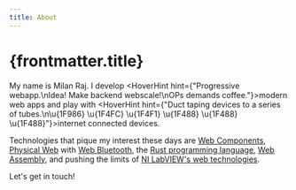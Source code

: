 ```yaml
---
title: About
---
```



<Base
    amp_include={[]}
    description={'Bringing Web, Engineering, Cloud, and Earth tidbits straight to your neural implant'}
    slug="about/"
    title={frontmatter.title}>
<Page>

# {frontmatter.title}

<amp-img width="700" height="500" layout="responsive" src="/assets/images/leap_quadrotor.png"></amp-img>

My name is Milan Raj.
I develop <HoverHint hint={"Progressive webapp.\nIdea! Make backend webscale!\nOPs demands coffee."}>modern web apps</HoverHint>
 and play with <HoverHint hint={"Duct taping devices to a series of tubes.\n\u{1F986} \u{1F4FC} \u{1F4F1} \u{1F488} \u{1F488} \u{1F488}"}>internet connected devices.</HoverHint>

Technologies that pique my interest these days are [Web Components][web_components], [Physical Web][physical_web] with [Web Bluetooth][web_bluetooth], the [Rust programming language][rust], [Web Assembly][wasm], and pushing the limits of [NI LabVIEW's web technologies][labview_web_services].

Let's get in touch! <SocialGithub /><SocialTwitter /><SocialLinkedin />

[web_components]: https://webcomponents.org/
[physical_web]: https://google.github.io/physical-web/
[web_bluetooth]: https://www.w3.org/community/web-bluetooth/
[rust]: https://www.rust-lang.org/
[wasm]: https://webassembly.org/
[labview_web_services]: https://decibel.ni.com/content/groups/web-services
</Page>
</Base>

